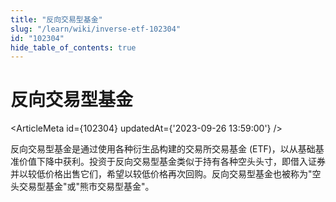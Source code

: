 ```yaml
---
title: "反向交易型基金"
slug: "/learn/wiki/inverse-etf-102304"
id: "102304"
hide_table_of_contents: true
---
```



# 反向交易型基金

<ArticleMeta id={102304} updatedAt={'2023-09-26 13:59:00'} />
<div className='border-solid border-b border-t-0 my-4 border-[var(--ifm-color-gray-300)]' />

反向交易型基金是通过使用各种衍生品构建的交易所交易基金 (ETF)，以从基础基准价值下降中获利。投资于反向交易型基金类似于持有各种空头头寸，即借入证券并以较低价格出售它们，希望以较低价格再次回购。反向交易型基金也被称为"空头交易型基金"或"熊市交易型基金"。
